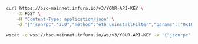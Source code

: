 
<Tabs>

<TabItem value="cURL">

```bash
curl https://bsc-mainnet.infura.io/v3/YOUR-API-KEY \
    -X POST \
    -H "Content-Type: application/json" \
    -d '{"jsonrpc":"2.0","method":"eth_uninstallFilter","params":["0x10ff0bfba9472c87932c56632eef8f5cc70910e8e71d"],"id":1}'
```

  </TabItem>
  <TabItem value="WSS">

```bash
wscat -c wss://bsc-mainnet.infura.io/ws/v3/YOUR-API-KEY -x '{"jsonrpc":"2.0","method":"eth_uninstallFilter","params":["0x10ff0bfba9472c87932c56632eef8f5cc70910e8e71d"],"id":1}'
```

  </TabItem>
  
</Tabs>
